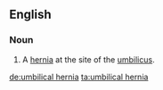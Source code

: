 ==English==
{{wikipedia}}
===Noun===
{{en-noun|sg=[[umbilical]] [[hernia]]}}

# {{pathology}} A [[hernia]] at the site of the [[umbilicus]].

[[de:umbilical hernia]]
[[ta:umbilical hernia]]